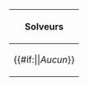 <div style="width: 100%-1em; margin-left: 1em">
{| class="fcinfobox wikitable ct" width=100% height=100%
  ! class="ctOdd"|Solveurs
  |-
  | class="ctEven"|{{#if:{{{Solvers|}}}|{{{Solvers}}}|''Aucun''}}
|}
</div><noinclude><!-- Note to editors: Do Not Remove This Tag. -->
